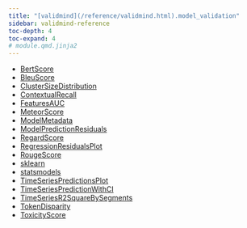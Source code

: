 ```yaml
---
title: "[validmind](/reference/validmind.html).model_validation"
sidebar: validmind-reference
toc-depth: 4
toc-expand: 4
# module.qmd.jinja2
---
```


- [BertScore](model_validation/BertScore.qmd)
- [BleuScore](model_validation/BleuScore.qmd)
- [ClusterSizeDistribution](model_validation/ClusterSizeDistribution.qmd)
- [ContextualRecall](model_validation/ContextualRecall.qmd)
- [FeaturesAUC](model_validation/FeaturesAUC.qmd)
- [MeteorScore](model_validation/MeteorScore.qmd)
- [ModelMetadata](model_validation/ModelMetadata.qmd)
- [ModelPredictionResiduals](model_validation/ModelPredictionResiduals.qmd)
- [RegardScore](model_validation/RegardScore.qmd)
- [RegressionResidualsPlot](model_validation/RegressionResidualsPlot.qmd)
- [RougeScore](model_validation/RougeScore.qmd)
- [sklearn](model_validation/sklearn.qmd)
- [statsmodels](model_validation/statsmodels.qmd)
- [TimeSeriesPredictionsPlot](model_validation/TimeSeriesPredictionsPlot.qmd)
- [TimeSeriesPredictionWithCI](model_validation/TimeSeriesPredictionWithCI.qmd)
- [TimeSeriesR2SquareBySegments](model_validation/TimeSeriesR2SquareBySegments.qmd)
- [TokenDisparity](model_validation/TokenDisparity.qmd)
- [ToxicityScore](model_validation/ToxicityScore.qmd)
